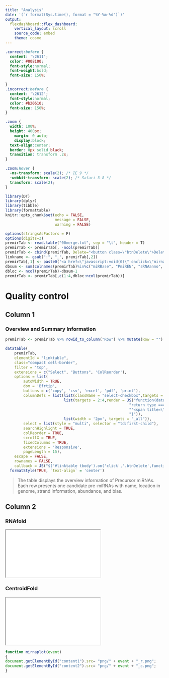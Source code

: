 ```yaml
---
title: "Analysis"
date: '(`r format(Sys.time(), format = "%Y-%m-%d")`)'
output:
  flexdashboard::flex_dashboard:
    vertical_layout: scroll
    source_code: embed
    theme: cosmo
---
```


```css
.correct:before {
  content: '\2611';
  color: #008100;
  font-style:normal;
  font-weight:bold;
  font-size: 150%;

}
.incorrect:before {
  content: '\2612';
  font-style:normal;    
  color: #b20610;
  font-size: 150%;
}

.zoom {
  width: 100%; 
  height: 400px; 
	margin: 0 auto;
	display:block;  
  text-align:center;
  border: 0px solid black;
  transition: transform .2s;
}

.zoom:hover {
  -ms-transform: scale(2); /* IE 9 */
  -webkit-transform: scale(2); /* Safari 3-8 */
  transform: scale(2); 
}
```

```r
library(DT)
library(dplyr)
library(tibble)
library(formattable)
knitr::opts_chunk$set(echo = FALSE, 
                      message = FALSE,
                      warning = FALSE)

options(stringsAsFactors = F)
options(digits=3)
premirTab <- read.table("00merge.txt", sep = "\t", header = T)
premirTab <- premirTab[, -ncol(premirTab)]
premirTab <- cbind(premirTab, Delete="<button class=\"btnDelete\">Delete</button>")
linkname <- gsub(":", "_", premirTab[,2])
premirTab[,1] <- paste0("<a href=\"javascript:void(0)\" onclick=\"mirnaplot('",linkname,"')\">", premirTab[,1],"</a>")
dbsum <- sum(colnames(premirTab)%in%c("miRBase", "PmiREN", "sRNAanno", "Psgenes"))
dbloc <- ncol(premirTab)-dbsum-1
premirTab <- premirTab[,c(1:4,dbloc:ncol(premirTab))]
```

Quality control  {data-orientation=columns data-icon="fa-area-chart"}
================================

Column 1 {data-width=400}
-------------------------------------

### Overview and Summary Information 

```r
premirTab <- premirTab %>% rowid_to_column("Row") %>% mutate(Row = "")

datatable(
    premirTab,
    elementId = "linktable",
    class="compact cell-border",
    filter = 'top',
    extensions = c("Select", "Buttons", 'ColReorder'),
    options = list(
        autoWidth = TRUE,
        dom = 'Bfrtip',
        buttons = c('copy', 'csv', 'excel', 'pdf', 'print'),
        columnDefs = list(list(className = "select-checkbox",targets = 0, orderable = FALSE),
                          list(targets = 2:4,render = JS("function(data, type, row, meta) {",
                                                       "return type === 'display' && data.length > 10 ?",
                                                       "'<span title=\"' + data + '\">' + data.substr(0, 6) + '...</span>' : data;",
                                                       "}")),
                          list(width = '2px', targets = "_all")),
        select = list(style = "multi", selector = "td:first-child"),
        searchHighlight = TRUE,
        colReorder = TRUE,
        scrollX = TRUE,
        fixedColumns = TRUE,
        extensions = 'Responsive',
        pageLength = 15),
    escape = FALSE,
    rownames = FALSE,
    callback = JS("$('#linktable tbody').on('click','.btnDelete',function(){table.row( $(this).parents('tr') ).remove().draw();});"))%>%
  formatStyle(TRUE, `text-align` = 'center')
```

> The table displays the overview information of Precursor miRNAs. Each row presents one candidate pre-miRNAs with name, location in genome, strand information, abundance, and bias.

Column 2 
--------------------------------------------

### RNAfold

<div>
  <iframe id="content1" class="zoom" src="png/`r linkname[1]`_r.png"></iframe>
</div>

### CentroidFold

<div>
  <iframe id="content2" class="zoom" src="png/`r linkname[1]`_c.png"></iframe>
</div>

```js
function mirnaplot(event)
{
document.getElementById("content1").src= "png/" + event + "_r.png";
document.getElementById("content2").src= "png/" + event + "_c.png";
}
```
